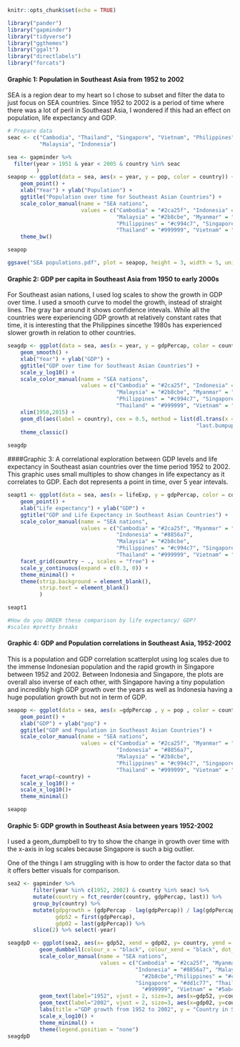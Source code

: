 ```r
knitr::opts_chunk$set(echo = TRUE)

library("pander")
library("gapminder")
library("tidyverse")
library("ggthemes")
library("ggalt")
library("directlabels")
library("forcats")

```

#### Graphic 1: Population in Southeast Asia from 1952 to 2002

SEA is a region dear to my heart so I chose to subset and filter the data to just focus on SEA countries. Since 1952 to 2002 is a period of time where there was a lot of peril in Southeast Asia, I wondered if this had an effect on population, life expectancy and GDP. 

```r
# Prepare data
seac <- c("Cambodia", "Thailand", "Singapore", "Vietnam", "Philippines", "Myanmar",
          "Malaysia", "Indonesia") 

sea <- gapminder %>% 
  filter(year > 1951 & year < 2005 & country %in% seac
         )
seapop <- ggplot(data = sea, aes(x = year, y = pop, color = country)) +
    geom_point() +
    xlab("Year") + ylab("Population") +
    ggtitle("Population over time for Southeast Asian Countries") + 
    scale_color_manual(name = "SEA nations",
                       values = c("Cambodia" = "#2ca25f", "Indonesia" = "#8856a7", 
                                  "Malaysia" = "#2b8cbe", "Myanmar" = "#feb24c", 
                                  "Philippines" = "#c994c7", "Singapore" = "#dd1c77", 
                                  "Thailand" = "#999999", "Vietnam" = "#5ab4ac" )) +
    theme_bw()

seapop    

ggsave("SEA populations.pdf", plot = seapop, height = 3, width = 5, units = "in")

```

#### Graphic 2: GDP per capita in Southeast Asia from 1950 to early 2000s
For Southeast asian nations, I used log scales to show the growth in GDP over time. I used a smooth curve to model the growth, instead of straight lines. The gray bar around it shows confidence intevals. While all the countries were experiencing GDP growth at relatively constant rates that time, it is interesting that the Philippines sincethe 1980s has experienced slower growth in relation to other countries.

```r
seagdp <- ggplot(data = sea, aes(x = year, y = gdpPercap, color = country)) +
    geom_smooth() +
    xlab("Year") + ylab("GDP") +
    ggtitle("GDP over time for Southeast Asian Countries") + 
    scale_y_log10() +
    scale_color_manual(name = "SEA nations",
                       values = c("Cambodia" = "#2ca25f", "Indonesia" = "#8856a7", 
                                  "Malaysia" = "#2b8cbe", "Myanmar" = "#feb24c", 
                                  "Philippines" = "#c994c7", "Singapore" = "#dd1c77", 
                                  "Thailand" = "#999999", "Vietnam" = "#5ab4ac")) +
    xlim(1950,2015) +
    geom_dl(aes(label = country), cex = 0.5, method = list(dl.trans(x = x + .3), 
                                                           "last.bumpup")) +
    theme_classic() 
    
seagdp

```

####Graphic 3: A correlational exploration between GDP levels and life expectancy in Southeast asian countries over the time period 1952 to 2002. 
This graphic uses small multiples to show changes in life expectancy as it correlates to GDP. Each dot represents a point in time, over 5 year intevals. 

```r

seapt1 <- ggplot(data = sea, aes(x = lifeExp, y = gdpPercap, color = country)) +
    geom_point() +
    xlab("Life expectancy") + ylab("GDP") +
    ggtitle("GDP and Life Expectancy in Southeast Asian Countries") + 
    scale_color_manual(name = "SEA nations",
                       values = c("Cambodia" = "#2ca25f", "Myanmar" = "#feb24c", 
                                  "Indonesia" = "#8856a7", 
                                  "Malaysia" = "#2b8cbe",  
                                  "Philippines" = "#c994c7", "Singapore" = "#dd1c77", 
                                  "Thailand" = "#999999", "Vietnam" = "#5ab4ac")) +
    facet_grid(country ~ ., scales = "free") + 
    scale_y_continuous(expand = c(0.3, 0)) +
    theme_minimal() + 
    theme(strip.background = element_blank(), 
          strip.text = element_blank()
          )

seapt1  

#How do you ORDER these comparison by life expectancy/ GDP? 
#scales #pretty breaks
```

#### Graphic 4: GDP and Population correlations in Southeast Asia, 1952-2002
This is a population and GDP correlation scatterplot using log scales due to the immense Indonesian population and the rapid growth in Singapore between 1952 and 2002. Between Indonesia and Singapore, the plots are overall also inverse of each other, with Singapore having a tiny population and incredibly high GDP growth over the years as well as Indonesia having a huge population growth but not in term of GDP. 

```r
seapop <- ggplot(data = sea, aes(x =gdpPercap , y = pop , color = country)) +
    geom_point() +
    xlab("GDP") + ylab("pop") +
    ggtitle("GDP and Population in Southeast Asian Countries") + 
    scale_color_manual(name = "SEA nations",
                       values = c("Cambodia" = "#2ca25f", "Myanmar" = "#feb24c", 
                                  "Indonesia" = "#8856a7", 
                                  "Malaysia" = "#2b8cbe",  
                                  "Philippines" = "#c994c7", "Singapore" = "#dd1c77", 
                                  "Thailand" = "#999999", "Vietnam" = "#5ab4ac")) +
    facet_wrap(~country) +
    scale_y_log10() +
    scale_x_log10()+
    theme_minimal()

seapop
```

#### Graphic 5: GDP growth in Southeast Asia between years 1952-2002
I used a geom_dumpbell to try to show the change in growth over time with the x-axis in log scales because Singapore is such a big outlier. 

One of the things I am struggling with is how to order the factor data so that it offers better visuals for comparison. 

```r

sea2 <- gapminder %>% 
        filter(year %in% c(1952, 2002) & country %in% seac) %>%
        mutate(country = fct_reorder(country, gdpPercap, last)) %>%
        group_by(country) %>%
        mutate(gdpgrowth = (gdpPercap - lag(gdpPercap)) / lag(gdpPercap),
               gdp52 = first(gdpPercap),
               gdp02 = last(gdpPercap)) %>%
        slice(2) %>% select(-year)

seagdpD <- ggplot(sea2, aes(x= gdp52, xend = gdp02, y= country, yend = country, color = country)) +   
          geom_dumbbell(colour_x = "black", colour_xend = "black", dot_guide_size = 0.4) +
          scale_color_manual(name = "SEA nations", 
                             values = c("Cambodia" = "#2ca25f", "Myanmar" = "#feb24c", 
                                        "Indonesia" = "#8856a7", "Malaysia" = 
                                          "#2b8cbe","Philippines" = "#c994c7", 
                                        "Singapore" = "#dd1c77", "Thailand" = 
                                          "#999999", "Vietnam" = "#5ab4ac")) +
          geom_text(label="1952", vjust = 2, size=3, aes(x=gdp52, y=country)) +
          geom_text(label="2002", vjust = 2, size=3, aes(x=gdp02, y=country)) +
          labs(title ="GDP growth from 1952 to 2002", y = "Country in SEA", x = "GDP growth from 1952 to 2002") +
          scale_x_log10() +
          theme_minimal() +
          theme(legend.position = "none")
seagdpD  

  
```
